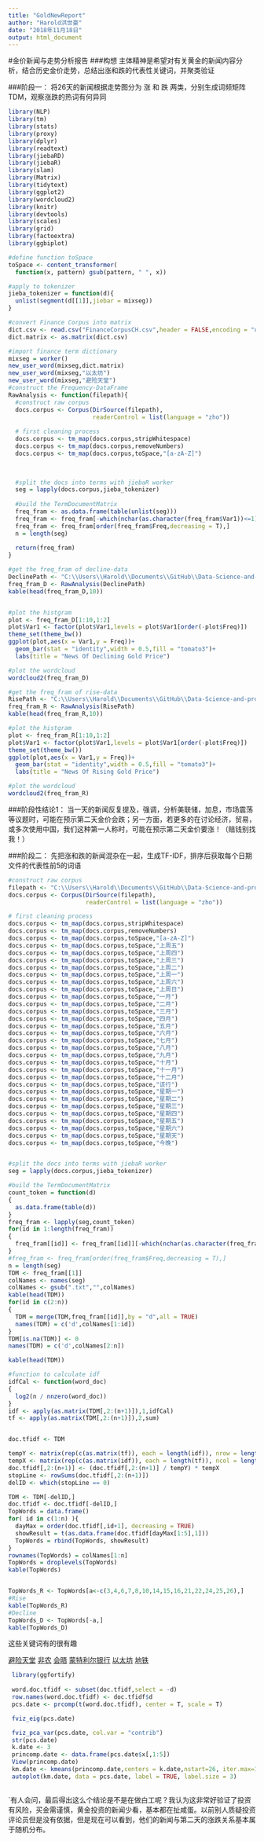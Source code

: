 ```yaml
---
title: "GoldNewReport"
author: "Harold洪世豪"
date: "2018年11月18日"
output: html_document
---
```

#金价新闻与走势分析报告
###构想
主体精神是希望对有关黄金的新闻内容分析，结合历史金价走势，总结出涨和跌的代表性关键词，并聚类验证

###阶段一：
将26天的新闻根据走势图分为 涨 和 跌 两类，分别生成词频矩阵TDM，观察涨跌的热词有何异同

```r
library(NLP)
library(tm)
library(stats)
library(proxy)
library(dplyr)
library(readtext)
library(jiebaRD)
library(jiebaR)
library(slam)
library(Matrix)
library(tidytext)
library(ggplot2)
library(wordcloud2)
library(knitr)
library(devtools)
library(scales)
library(grid)
library(factoextra)
library(ggbiplot)

```


```r


#define function toSpace
toSpace <- content_transformer(
  function(x, pattern) gsub(pattern, " ", x))

#apply to tokenizer
jieba_tokenizer = function(d){
  unlist(segment(d[[1]],jiebar = mixseg))
}

#convert Finance Corpus into matrix
dict.csv <- read.csv("FinanceCorpusCH.csv",header = FALSE,encoding = "utf-8")
dict.matrix <- as.matrix(dict.csv)

#import finance term dictionary
mixseg = worker()
new_user_word(mixseg,dict.matrix)
new_user_word(mixseg,"以太坊")
new_user_word(mixseg,"避险天堂")
#construct the Frequency-DataFrame
RawAnalysis <- function(filepath){
  #construct raw corpus
  docs.corpus <- Corpus(DirSource(filepath),
                        readerControl = list(language = "zho"))
  
  # first cleaning process
  docs.corpus <- tm_map(docs.corpus,stripWhitespace)
  docs.corpus <- tm_map(docs.corpus,removeNumbers)
  docs.corpus <- tm_map(docs.corpus,toSpace,"[a-zA-Z]")
  

  
  #split the docs into terms with jiebaR worker
  seg = lapply(docs.corpus,jieba_tokenizer)
  
  #build the TermDocumentMatrix
  freq_fram <- as.data.frame(table(unlist(seg)))
  freq_fram <- freq_fram[-which(nchar(as.character(freq_fram$Var1))<=1),]
  freq_fram <- freq_fram[order(freq_fram$Freq,decreasing = T),]
  n = length(seg)
  
  return(freq_fram)  
}

#get the freq_fram of decline-data
DeclinePath <- "C:\\Users\\Harold\\Documents\\GitHub\\Data-Science-and-programing\\week6_8\\text\\decline"
freq_fram_D <- RawAnalysis(DeclinePath)
kable(head(freq_fram_D,10))


#plot the histgram
plot <- freq_fram_D[1:10,1:2]
plot$Var1 <- factor(plot$Var1,levels = plot$Var1[order(-plot$Freq)])
theme_set(theme_bw())
ggplot(plot,aes(x = Var1,y = Freq))+
  geom_bar(stat = "identity",width = 0.5,fill = "tomato3")+
  labs(title = "News Of Declining Gold Price")

#plot the wordcloud
wordcloud2(freq_fram_D)

#get the freq_fram of rise-data
RisePath <- "C:\\Users\\Harold\\Documents\\GitHub\\Data-Science-and-programing\\week6_8\\text\\rise"
freq_fram_R <- RawAnalysis(RisePath)
kable(head(freq_fram_R,10))

#plot the histgram
plot <- freq_fram_R[1:10,1:2]
plot$Var1 <- factor(plot$Var1,levels = plot$Var1[order(-plot$Freq)])
theme_set(theme_bw())
ggplot(plot,aes(x = Var1,y = Freq))+
  geom_bar(stat = "identity",width = 0.5,fill = "tomato3")+
  labs(title = "News Of Rising Gold Price")

#plot the wordcloud
wordcloud2(freq_fram_R)


```

###阶段性结论1：
当一天的新闻反复提及，强调，分析美联储，加息，市场震荡等议题时，可能在预示第二天金价会跌；另一方面，若更多的在讨论经济，贸易，或多次使用中国，我们这种第一人称时，可能在预示第二天金价要涨！（赔钱别找我！）

###阶段二：
先把涨和跌的新闻混杂在一起，生成TF-IDF，排序后获取每个日期文件的代表性前5的词语
```r

#construct raw corpus
filepath <- "C:\\Users\\Harold\\Documents\\GitHub\\Data-Science-and-programing\\week6_8\\text\\whole"
docs.corpus <- Corpus(DirSource(filepath),
                      readerControl = list(language = "zho"))

# first cleaning process
docs.corpus <- tm_map(docs.corpus,stripWhitespace)
docs.corpus <- tm_map(docs.corpus,removeNumbers)
docs.corpus <- tm_map(docs.corpus,toSpace,"[a-zA-Z]")
docs.corpus <- tm_map(docs.corpus,toSpace,"上周五")
docs.corpus <- tm_map(docs.corpus,toSpace,"上周四")
docs.corpus <- tm_map(docs.corpus,toSpace,"上周三")
docs.corpus <- tm_map(docs.corpus,toSpace,"上周二")
docs.corpus <- tm_map(docs.corpus,toSpace,"上周一")
docs.corpus <- tm_map(docs.corpus,toSpace,"上周六")
docs.corpus <- tm_map(docs.corpus,toSpace,"上周日")
docs.corpus <- tm_map(docs.corpus,toSpace,"一月")
docs.corpus <- tm_map(docs.corpus,toSpace,"二月")
docs.corpus <- tm_map(docs.corpus,toSpace,"三月")
docs.corpus <- tm_map(docs.corpus,toSpace,"四月")
docs.corpus <- tm_map(docs.corpus,toSpace,"五月")
docs.corpus <- tm_map(docs.corpus,toSpace,"六月")
docs.corpus <- tm_map(docs.corpus,toSpace,"七月")
docs.corpus <- tm_map(docs.corpus,toSpace,"八月")
docs.corpus <- tm_map(docs.corpus,toSpace,"九月")
docs.corpus <- tm_map(docs.corpus,toSpace,"十月")
docs.corpus <- tm_map(docs.corpus,toSpace,"十一月")
docs.corpus <- tm_map(docs.corpus,toSpace,"十二月")
docs.corpus <- tm_map(docs.corpus,toSpace,"该行")
docs.corpus <- tm_map(docs.corpus,toSpace,"星期一")
docs.corpus <- tm_map(docs.corpus,toSpace,"星期二")
docs.corpus <- tm_map(docs.corpus,toSpace,"星期三")
docs.corpus <- tm_map(docs.corpus,toSpace,"星期四")
docs.corpus <- tm_map(docs.corpus,toSpace,"星期五")
docs.corpus <- tm_map(docs.corpus,toSpace,"星期六")
docs.corpus <- tm_map(docs.corpus,toSpace,"星期天")
docs.corpus <- tm_map(docs.corpus,toSpace,"今晚")


#split the docs into terms with jiebaR worker
seg = lapply(docs.corpus,jieba_tokenizer)

#build the TermDocumentMatrix
count_token = function(d)
{
  as.data.frame(table(d))
}
freq_fram <- lapply(seg,count_token)
for(id in 1:length(freq_fram))
{
  freq_fram[[id]] <- freq_fram[[id]][-which(nchar(as.character(freq_fram[[id]]$d))<=1),]
}
#freq_fram <- freq_fram[order(freq_fram$Freq,decreasing = T),]
n = length(seg)
TDM <- freq_fram[[1]]
colNames <- names(seg)
colNames <- gsub(".txt","",colNames)
kable(head(TDM))
for(id in c(2:n))
{
  TDM = merge(TDM,freq_fram[[id]],by = "d",all = TRUE)
  names(TDM) = c('d',colNames[1:id])
}
TDM[is.na(TDM)] <- 0
names(TDM) = c('d',colNames[2:n])

kable(head(TDM))

#function to calculate idf
idfCal <- function(word_doc)
{
  log2(n / nnzero(word_doc))
}
idf <- apply(as.matrix(TDM[,2:(n+1)]),1,idfCal)
tf <- apply(as.matrix(TDM[,2:(n+1)]),2,sum)


doc.tfidf <- TDM

tempY <- matrix(rep(c(as.matrix(tf)), each = length(idf)), nrow = length(idf))
tempX <- matrix(rep(c(as.matrix(idf)), each = length(tf)), ncol = length(tf), byrow = TRUE)
doc.tfidf[,2:(n+1)] <- (doc.tfidf[,2:(n+1)] / tempY) * tempX
stopLine <- rowSums(doc.tfidf[,2:(n+1)])
delID <- which(stopLine == 0)

TDM <- TDM[-delID,]
doc.tfidf <- doc.tfidf[-delID,]
TopWords = data.frame()
for( id in c(1:n) ){
  dayMax = order(doc.tfidf[,id+1], decreasing = TRUE)
  showResult = t(as.data.frame(doc.tfidf[dayMax[1:5],1]))
  TopWords = rbind(TopWords, showResult)
}
rownames(TopWords) = colNames[1:n]
TopWords = droplevels(TopWords)
kable(TopWords)


TopWords_R <- TopWords[a<-c(3,4,6,7,8,10,14,15,16,21,22,24,25,26),]
#Rise
kable(TopWords_R)
#Decline
TopWords_D <- TopWords[-a,]
kable(TopWords_D)
```
这些关键词有的很有趣

[避险天堂](http://finance.sina.com.cn/money/forex/forexanaly/2018-09-19/doc-ihkhfqns7600259.shtml)
[非农](https://24k99.fx168.com/opinion/1809/2652956.shtml)
[会晤](http://finance.sina.com.cn/money/nmetal/hjzx/2018-09-17/doc-ifxeuwwr5123815.shtml)
[蒙特利尔银行](http://finance.sina.com.cn/money/nmetal/hjzx/2018-09-21/doc-ihkhfqnt3537271.shtml)
[以太坊](https://tech.sina.com.cn/i/2018-09-09/doc-ihivtsyk3248387.shtml)
[地铁](http://finance.sina.com.cn/china/gncj/2018-09-23/doc-ifxeuwwr7443274.shtml)

```r

 
 library(ggfortify)
 
 word.doc.tfidf <- subset(doc.tfidf,select = -d)
 row.names(word.doc.tfidf) <- doc.tfidf$d
 pcs.date <- prcomp(t(word.doc.tfidf), center = T, scale = T)

 fviz_eig(pcs.date)

 fviz_pca_var(pcs.date, col.var = "contrib")
 str(pcs.date)
 k.date <- 3
 princomp.date <- data.frame(pcs.date$x[,1:5])
 View(princomp.date)
 km.date <- kmeans(princomp.date,centers = k.date,nstart=26, iter.max=1000)
 autoplot(km.date, data = pcs.date, label = TRUE, label.size = 3)
 
```
 
 `有人会问，最后得出这么个结论是不是在做白工呢？我认为这非常好验证了投资有风险，买金需谨慎，黄金投资的新闻少看，基本都在扯咸蛋。以前别人质疑投资评论员但是没有依据，但是现在可以看到，他们的新闻与第二天的涨跌关系基本属于随机分布。